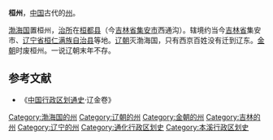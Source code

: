 '''桓州'''，[[中国|中国]]古代的[[州|州]]。

[[渤海国|渤海国]]置桓州，[[治所|治所]]在[[桓都县|桓都县]]（今[[吉林省|吉林省]][[集安市|集安市]]西通沟）。辖境约当今[[吉林省|吉林省]]集安市、[[辽宁省|辽宁省]][[桓仁满族自治县|桓仁满族自治县]]等地。[[辽朝|辽朝]]灭渤海国，只有西京百姓没有迁到辽东。[[金朝|金朝]]时废桓州。一说辽朝末年不存。
==参考文献==
*《[[中国行政区划通史|中国行政区划通史]]·辽金卷》
{{渤海国行政区划|nocat}}
{{中国古代行政区划小作品}}
[[Category:渤海国的州|Category:渤海国的州]]
[[Category:辽朝的州|Category:辽朝的州]]
[[Category:金朝的州|Category:金朝的州]]
[[Category:吉林的州|Category:吉林的州]]
[[Category:辽宁的州|Category:辽宁的州]]
[[Category:通化行政区划史|Category:通化行政区划史]]
[[Category:本溪行政区划史|Category:本溪行政区划史]]